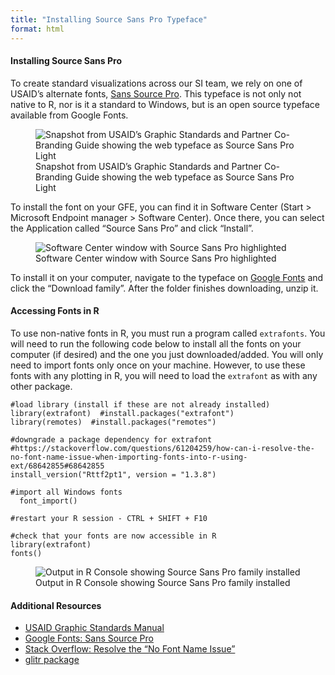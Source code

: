 ```yaml
---
title: "Installing Source Sans Pro Typeface"
format: html
---
```


#### Installing Source Sans Pro
To create standard visualizations across our SI team, we rely on one of USAID’s alternate fonts, [Sans Source Pro](https://fonts.google.com/specimen/Source+Sans+Pro). This typeface is not only not native to R, nor is it a standard to Windows, but is an open source typeface available from Google Fonts.

![Snapshot from USAID’s Graphic Standards and Partner Co-Branding Guide showing the web typeface as Source Sans Pro Light](assets/img/usaid-style_font.png)

To install the font on your GFE, you can find it in Software Center (Start > Microsoft Endpoint manager > Software Center).  Once there, you can select the Application called "Source Sans Pro" and click "Install".

![Software Center window with Source Sans Pro  highlighted](assets/img/usaid-style_font.png)

To install it on your computer, navigate to the typeface on [Google Fonts](https://fonts.google.com/specimen/Source+Sans+Pro) and click the “Download family”. After the folder finishes downloading, unzip it. 

#### Accessing Fonts in R
To use non-native fonts in R, you must run a program called `extrafonts`. You will need to run the following code below to install all the fonts on your computer (if desired) and the one you just downloaded/added. You will only need to import fonts only once on your machine. However, to use these fonts with any plotting in R, you will need to load the `extrafont` as with any other package.

```
#load library (install if these are not already installed)
library(extrafont)  #install.packages("extrafont")
library(remotes)  #install.packages("remotes")

#downgrade a package dependency for extrafont
#https://stackoverflow.com/questions/61204259/how-can-i-resolve-the-no-font-name-issue-when-importing-fonts-into-r-using-ext/68642855#68642855
install_version("Rttf2pt1", version = "1.3.8")

#import all Windows fonts
  font_import()
  
#restart your R session - CTRL + SHIFT + F10

#check that your fonts are now accessible in R
library(extrafont)
fonts()
```

![Output in R Console showing Source Sans Pro family installed](assets/img/typeface_installed.png)

#### Additional Resources
  - [USAID Graphic Standards Manual](https://www.usaid.gov/branding/gsm)
  - [Google Fonts: Sans Source Pro](https://fonts.google.com/specimen/Source+Sans+Pro)
  - [Stack Overflow: Resolve the “No Font Name Issue”](https://stackoverflow.com/questions/61204259/how-can-i-resolve-the-no-font-name-issue-when-importing-fonts-into-r-using-ext/68642855#68642855)
  - [glitr package](https://usaid-oha-si.github.io/glitr/) 
